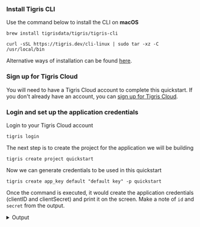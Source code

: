 

### Install Tigris CLI

Use the command below to install the CLI on **macOS**

<Tabs>
<TabItem value="macos" label="macOS">

```shell
brew install tigrisdata/tigris/tigris-cli
```

</TabItem>

<TabItem value="linux" label="linux">

```shell
curl -sSL https://tigris.dev/cli-linux | sudo tar -xz -C /usr/local/bin
```

</TabItem>
</Tabs>

Alternative ways of installation can be found [here](/docs/sdkstools/cli/installation.mdx).

### Sign up for Tigris Cloud

You will need to have a Tigris Cloud account to complete this quickstart. If
you don't already have an account, you can <a href={tigrisConfig.signupUrl}>sign up for Tigris Cloud</a>.

### Login and set up the application credentials

Login to your Tigris Cloud account

```shell
tigris login
```

The next step is to create the project for the application we will be building

```shell
tigris create project quickstart
```

Now we can generate credentials to be used in this quickstart

```shell
tigris create app_key default "default key" -p quickstart
```

Once the command is executed, it would create the application credentials
(clientID and clientSecret) and print it on the screen. Make a note of `id`
and `secret` from the output.

<details>
<summary>Output</summary>

```json
{
  "id": "your_client_id_here",
  "name": "default",
  "description": "default key",
  "secret": "your_client_secret_here",
  "created_at": 1666248043000,
  "created_by": "google-oauth2|xxx",
  "project": "quickstart"
}
```

</details>
